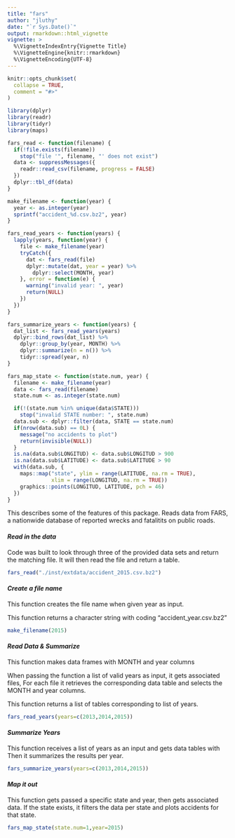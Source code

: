 ```yaml
---
title: "fars"
author: "jluthy"
date: "`r Sys.Date()`"
output: rmarkdown::html_vignette
vignette: >
  %\VignetteIndexEntry{Vignette Title}
  %\VignetteEngine{knitr::rmarkdown}
  %\VignetteEncoding{UTF-8}
---
```


```r
knitr::opts_chunk$set(
  collapse = TRUE,
  comment = "#>"
)
```


```r
library(dplyr)
library(readr)
library(tidyr)
library(maps)
```


```r
fars_read <- function(filename) {
  if(!file.exists(filename))
    stop("file '", filename, "' does not exist")
  data <- suppressMessages({
    readr::read_csv(filename, progress = FALSE)
  })
  dplyr::tbl_df(data)
}

make_filename <- function(year) {
  year <- as.integer(year)
  sprintf("accident_%d.csv.bz2", year)
}

fars_read_years <- function(years) {
  lapply(years, function(year) {
    file <- make_filename(year)
    tryCatch({
      dat <- fars_read(file)
      dplyr::mutate(dat, year = year) %>%
        dplyr::select(MONTH, year)
    }, error = function(e) {
      warning("invalid year: ", year)
      return(NULL)
    })
  })
}

fars_summarize_years <- function(years) {
  dat_list <- fars_read_years(years)
  dplyr::bind_rows(dat_list) %>%
    dplyr::group_by(year, MONTH) %>%
    dplyr::summarize(n = n()) %>%
    tidyr::spread(year, n)
}

fars_map_state <- function(state.num, year) {
  filename <- make_filename(year)
  data <- fars_read(filename)
  state.num <- as.integer(state.num)

  if(!(state.num %in% unique(data$STATE)))
    stop("invalid STATE number: ", state.num)
  data.sub <- dplyr::filter(data, STATE == state.num)
  if(nrow(data.sub) == 0L) {
    message("no accidents to plot")
    return(invisible(NULL))
  }
  is.na(data.sub$LONGITUD) <- data.sub$LONGITUD > 900
  is.na(data.sub$LATITUDE) <- data.sub$LATITUDE > 90
  with(data.sub, {
    maps::map("state", ylim = range(LATITUDE, na.rm = TRUE),
              xlim = range(LONGITUD, na.rm = TRUE))
    graphics::points(LONGITUD, LATITUDE, pch = 46)
  })
}
```

This describes some of the features of this package. 
Reads data from FARS, a nationwide database of reported wrecks and fatalitits on public roads. 

#### *Read in the data*

Code was built to look through three of the provided data sets and return the matching file. It will then read the file and return a table.

```r
fars_read("./inst/extdata/accident_2015.csv.bz2")
```

#### *Create a file name*
This function creates the file name when given year as input.

This function returns a character string with coding "accident_year.csv.bz2"

```r
make_filename(2015)
```

#### *Read Data & Summarize*

This function makes data frames with MONTH and year columns

When passing the function a list of valid years as input, it gets associated files, For each file it retrieves the corresponding data table and selects the MONTH and year columns.

This function returns a list of tables corresponding to list of years.

```r
fars_read_years(years=c(2013,2014,2015))
```

#### *Summarize Years*

This function receives a list of years as an input and gets data tables with \code{fars_read_years} Then it summarizes the results per year.

```r
fars_summarize_years(years=c(2013,2014,2015))
```


#### *Map it out*

This function gets passed a specific state and year, then gets associated data. If the state exists, it filters the data per state and plots accidents for that state.

```r
fars_map_state(state.num=1,year=2015)
```
